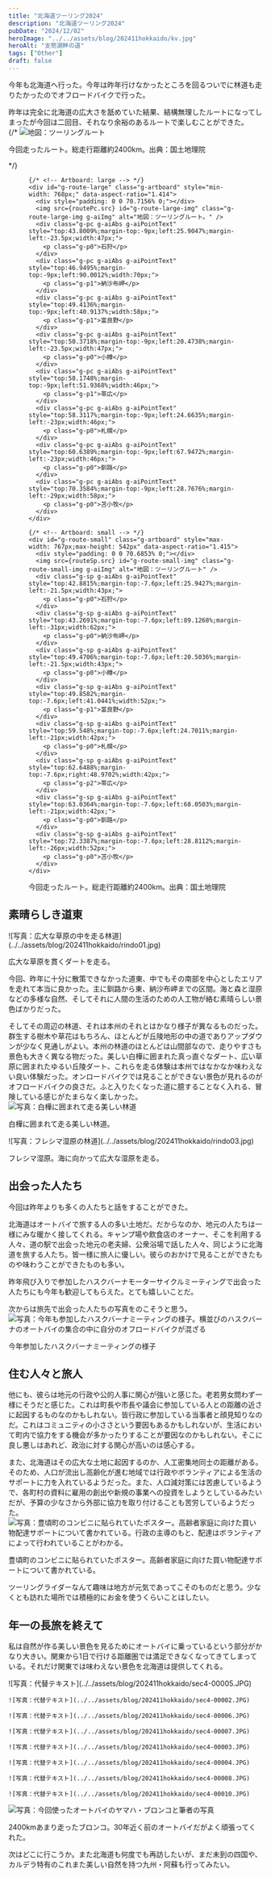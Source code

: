 ```yaml
---
title: "北海道ツーリング2024"
description: "北海道ツーリング2024"
pubDate: "2024/12/02"
heroImage: "../../assets/blog/202411hokkaido/kv.jpg"
heroAlt: "支笏湖畔の道"
tags: ["Other"]
draft: false
---
```



今年も北海道へ行った。今年は昨年行けなかったところを回るついでに林道も走りたかったのでオフロードバイクで行った。  

昨年は完全に北海道の広大さを舐めていた結果、結構無理したルートになってしまったが今回は二回目、それなり余裕のあるルートで楽しむことができた。  
<RailM>
  {/* ![地図：ツーリングルート](../../assets/blog/202411hokkaido/route.jpg)
  <p class="t-caption">今回走ったルート。総走行距離約2400km。出典：国土地理院</p> */}
  <figure class="c-media">
  <Ai2html
    css='g-route-box ,
	#g-route-box .g-artboard {
		margin:0 auto;
    font-family: sans-serif;
	}
	#g-route-box .g-artboard {
		display: none;
	}
	#g-route-box {
		contain: content;
		container-type: inline-size;
	}
	#g-route-box p {
		margin:0;
	}
	#g-route-box .g-aiAbs {
		position:absolute;
	}
	#g-route-box .g-aiImg {
		position:absolute;
		top:0;
		display:block;
		width:100% !important;
	}
	#g-route-box .g-aiSymbol {
		position: absolute;
		box-sizing: border-box;
	}
	#g-route-box .g-aiPointText p { white-space: nowrap; }
	#g-route-large {
		position:relative;
		overflow:hidden;
	}
	#g-route-large p {
		font-weight:regular;
		line-height:14px;
		height:auto;
		opacity:1;
		letter-spacing:0em;
		font-size:12px;
		text-align:left;
		color:rgb(0,0,0);
		text-transform:none;
		padding-bottom:0;
		padding-top:0;
		mix-blend-mode:normal;
		font-style:normal;
		position:static;
		text-stroke:initial;
		-webkit-text-stroke:initial;
		-moz-text-stroke:initial;
		paint-order:normal;
		text-shadow:initial;
		filter:none;
	}
	#g-route-large .g-p0 {
		font-weight:700;
		height:14px;
		text-align:center;
	}
	#g-route-large .g-p1 {
		font-weight:700;
		height:14px;
	}
	@container (min-width: 768px) {
		.g-artboard#g-route-large { display: block; }
	}
	#g-route-small {
		position:relative;
		overflow:hidden;
	}
	#g-route-small p {
		font-weight:regular;
		line-height:12px;
		height:auto;
		opacity:1;
		letter-spacing:0em;
		font-size:10px;
		text-align:left;
		color:rgb(0,0,0);
		text-transform:none;
		padding-bottom:0;
		padding-top:0;
		mix-blend-mode:normal;
		font-style:normal;
		position:static;
		text-stroke:initial;
		-webkit-text-stroke:initial;
		-moz-text-stroke:initial;
		paint-order:normal;
		text-shadow:initial;
		filter:none;
	}
	#g-route-small .g-p0 {
		font-weight:700;
		height:12px;
		text-align:center;
	}
	#g-route-small .g-p1 {
		font-weight:700;
		height:12px;
	}
	#g-route-small .g-p2 {
		font-weight:700;
		height:12px;
		text-align:right;
	}
	@container (max-width: 767px) {
		.g-artboard#g-route-small { display: block; }
	}'
  alt='地図：ツーリングルート。苫小牧からスタートし、帯広、釧路を経て納沙布岬へ。そこから内陸を通り富良野を経由し、札幌、小樽を経て苫小牧へ戻る2400kmのルート。'>
  <div id="g-route-box" class="ai2html">

    {/* <!-- Artboard: large --> */}
    <div id="g-route-large" class="g-artboard" style="min-width: 768px;" data-aspect-ratio="1.414">
      <div style="padding: 0 0 70.7156% 0;"></div>
      <img src={routePc.src} id="g-route-large-img" class="g-route-large-img g-aiImg" alt="地図：ツーリングルート。" />
      <div class="g-pc g-aiAbs g-aiPointText" style="top:43.8009%;margin-top:-9px;left:25.9047%;margin-left:-23.5px;width:47px;">
        <p class="g-p0">石狩</p>
      </div>
      <div class="g-pc g-aiAbs g-aiPointText" style="top:46.9495%;margin-top:-9px;left:90.0012%;width:70px;">
        <p class="g-p1">納沙布岬</p>
      </div>
      <div class="g-pc g-aiAbs g-aiPointText" style="top:49.4136%;margin-top:-9px;left:40.9137%;width:58px;">
        <p class="g-p1">富良野</p>
      </div>
      <div class="g-pc g-aiAbs g-aiPointText" style="top:50.3718%;margin-top:-9px;left:20.4738%;margin-left:-23.5px;width:47px;">
        <p class="g-p0">小樽</p>
      </div>
      <div class="g-pc g-aiAbs g-aiPointText" style="top:58.1748%;margin-top:-9px;left:51.9368%;width:46px;">
        <p class="g-p1">帯広</p>
      </div>
      <div class="g-pc g-aiAbs g-aiPointText" style="top:58.3117%;margin-top:-9px;left:24.6635%;margin-left:-23px;width:46px;">
        <p class="g-p0">札幌</p>
      </div>
      <div class="g-pc g-aiAbs g-aiPointText" style="top:60.6389%;margin-top:-9px;left:67.9472%;margin-left:-23px;width:46px;">
        <p class="g-p0">釧路</p>
      </div>
      <div class="g-pc g-aiAbs g-aiPointText" style="top:70.3584%;margin-top:-9px;left:28.7676%;margin-left:-29px;width:58px;">
        <p class="g-p0">苫小牧</p>
      </div>
    </div>

    {/* <!-- Artboard: small --> */}
    <div id="g-route-small" class="g-artboard" style="max-width: 767px;max-height: 542px" data-aspect-ratio="1.415">
      <div style="padding: 0 0 70.6853% 0;"></div>
      <img src={routeSp.src} id="g-route-small-img" class="g-route-small-img g-aiImg" alt="地図：ツーリングルート" />
      <div class="g-sp g-aiAbs g-aiPointText" style="top:42.8815%;margin-top:-7.6px;left:25.9427%;margin-left:-21.5px;width:43px;">
        <p class="g-p0">石狩</p>
      </div>
      <div class="g-sp g-aiAbs g-aiPointText" style="top:43.2691%;margin-top:-7.6px;left:89.1268%;margin-left:-31px;width:62px;">
        <p class="g-p0">納沙布岬</p>
      </div>
      <div class="g-sp g-aiAbs g-aiPointText" style="top:49.4706%;margin-top:-7.6px;left:20.5036%;margin-left:-21.5px;width:43px;">
        <p class="g-p0">小樽</p>
      </div>
      <div class="g-sp g-aiAbs g-aiPointText" style="top:49.8582%;margin-top:-7.6px;left:41.0441%;width:52px;">
        <p class="g-p1">富良野</p>
      </div>
      <div class="g-sp g-aiAbs g-aiPointText" style="top:59.548%;margin-top:-7.6px;left:24.7011%;margin-left:-21px;width:42px;">
        <p class="g-p0">札幌</p>
      </div>
      <div class="g-sp g-aiAbs g-aiPointText" style="top:62.6488%;margin-top:-7.6px;right:48.9702%;width:42px;">
        <p class="g-p2">帯広</p>
      </div>
      <div class="g-sp g-aiAbs g-aiPointText" style="top:63.0364%;margin-top:-7.6px;left:68.0503%;margin-left:-21px;width:42px;">
        <p class="g-p0">釧路</p>
      </div>
      <div class="g-sp g-aiAbs g-aiPointText" style="top:72.3387%;margin-top:-7.6px;left:28.8112%;margin-left:-26px;width:52px;">
        <p class="g-p0">苫小牧</p>
      </div>
    </div>

  </div>

  </Ai2html>
  <figcaption class="t-caption">今回走ったルート。総走行距離約2400km。出典：国土地理院</figcaption>

  </figure>
</RailM>


## 素晴らしき道東  
<RailFullM>
  ![写真：広大な草原の中を走る林道](../../assets/blog/202411hokkaido/rindo01.jpg)
  <p class="t-caption">広大な草原を貫くダートを走る。</p>
</RailFullM>
今回、昨年に十分に散策できなかった道東、中でもその南部を中心としたエリアを走れて本当に良かった。主に釧路から東、納沙布岬までの区間。海と森と湿原などの多様な自然、そしてそれに人間の生活のための人工物が絡む素晴らしい景色ばかりだった。  

そしてその周辺の林道、それは本州のそれとはかなり様子が異なるものだった。群生する樹木や草花はもちろん、ほとんどが丘陵地形の中の道でありアップダウンが少なく見通しがよい。本州の林道のほとんどは山間部なので、走りやすさも景色も大きく異なる物だった。美しい白樺に囲まれた真っ直ぐなダート、広い草原に囲まれたゆるい丘陵ダート、これらを走る体験は本州ではなかなか味わえない良い体験だった。オンロードバイクでは見ることができない景色が見れるのがオフロードバイクの良さだ。ふと入りたくなった道に臆することなく入れる、冒険している感じがたまらなく楽しかった。  
![写真：白樺に囲まれて走る美しい林道](../../assets/blog/202411hokkaido/rindo02.jpg)
<p class="t-caption">白樺に囲まれて走る美しい林道。</p>
![写真：フレシマ湿原の林道](../../assets/blog/202411hokkaido/rindo03.jpg)
<p class="t-caption">フレシマ湿原。海に向かって広大な湿原を走る。</p>

## 出会った人たち  
今回は昨年よりも多くの人たちと話をすることができた。  

北海道はオートバイで旅する人の多い土地だ。だからなのか、地元の人たちは一様にみな暖かく接してくれる。キャンプ場や飲食店のオーナー、そこを利用する人々、道の駅で出会った地元の老夫婦、公衆浴場で話した人々、同じように北海道を旅する人たち。皆一様に旅人に優しい。彼らのおかけで見ることができたものや味わうことができたものも多い。  

昨年飛び入りで参加したハスクバーナモーターサイクルミーティングで出会った人たちにも今年も歓迎してもらえた。とても嬉しいことだ。  

次からは旅先で出会った人たちの写真をのこそうと思う。  
![写真：今年も参加したハスクバーナミーティングの様子。横並びのハスクバーナのオートバイの集合の中に自分のオフロードバイクが混ざる](../../assets/blog/202411hokkaido/sec2-1.JPG)
<p class="t-caption">今年参加したハスクバーナミーティングの様子</p>

## 住む人々と旅人  
他にも、彼らは地元の行政や公的人事に関心が強いと感じた。老若男女問わず一様にそうだと感じた。これは町長や市長や議会に参加している人との距離の近さに起因するものなのかもしれない。皆行政に参加している当事者と顔見知りなのだ。これはコミュニティの小ささという要因もあるかもしれないが、生活において町内で協力をする機会が多かったりすることが要因なのかもしれない。そこに良し悪しはあれど、政治に対する関心が高いのは感心する。  

また、北海道はその広大な土地に起因するのか、人工密集地同士の距離がある。そのため、人口が流出し高齢化が進む地域では行政やボランティアによる生活のサポートに力を入れているようだった。また、人口減対策には苦慮しているようで、各町村の資料に雇用の創出や新規の事業への投資をしようとしているみたいだが、予算の少なさから外部に協力を取り付けることも苦労しているようだった。  
![写真：豊頃町のコンビニに貼られていたポスター。高齢者家庭に向けた買い物配達サポートについて書かれている。行政の主導のもと、配達はボランティアによって行われていることがわかる。](../../assets/blog/202411hokkaido/sec3-1.jpg)
<p class="t-caption">豊頃町のコンビニに貼られていたポスター。高齢者家庭に向けた買い物配達サポートについて書かれている。</p>

ツーリングライダーなんて趣味は地方が元気であってこそのものだと思う。少なくとも訪れた場所では積極的にお金を使うくらいことはしたい。  

## 年一の長旅を終えて  
私は自然が作る美しい景色を見るためにオートバイに乗っているという部分がかなり大きい。関東から1日で行ける距離圏では満足できなくなってきてしまっている。それだけ関東では味わえない景色を北海道は提供してくれる。  

<RailM>
  <ImgGrid>
    ![写真：代替テキスト](../../assets/blog/202411hokkaido/sec4-00005.JPG)
    
    ![写真：代替テキスト](../../assets/blog/202411hokkaido/sec4-00002.JPG)

    ![写真：代替テキスト](../../assets/blog/202411hokkaido/sec4-00006.JPG)
    
    ![写真：代替テキスト](../../assets/blog/202411hokkaido/sec4-00007.JPG)

    ![写真：代替テキスト](../../assets/blog/202411hokkaido/sec4-00003.JPG)

    ![写真：代替テキスト](../../assets/blog/202411hokkaido/sec4-00004.JPG)

    ![写真：代替テキスト](../../assets/blog/202411hokkaido/sec4-00008.JPG)

    ![写真：代替テキスト](../../assets/blog/202411hokkaido/sec4-00010.JPG)
  </ImgGrid>
</RailM>

![写真：今回使ったオートバイのヤマハ・ブロンコと筆者の写真](../../assets/blog/202411hokkaido/close.JPG)
<p class="t-caption">2400kmあまり走ったブロンコ。30年近く前のオートバイだがよく頑張ってくれた。</p>

次はどこに行こうか。また北海道も何度でも再訪したいが、まだ未到の四国や、カルデラ特有のこれまた美しい自然を持つ九州・阿蘇も行ってみたい。  